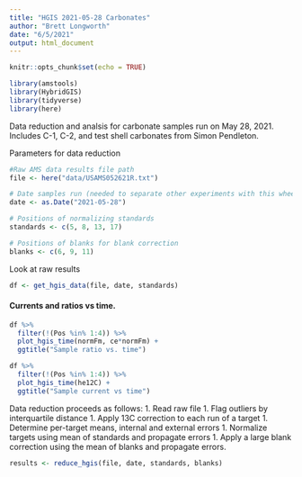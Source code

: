 ```yaml
---
title: "HGIS 2021-05-28 Carbonates"
author: "Brett Longworth"
date: "6/5/2021"
output: html_document
---
```


```r
knitr::opts_chunk$set(echo = TRUE)
```

```r
library(amstools)
library(HybridGIS)
library(tidyverse)
library(here)
```


Data reduction and analsis for carbonate samples run on May 28, 2021. Includes C-1, C-2, and test shell carbonates from Simon Pendleton.


Parameters for data reduction

```r

#Raw AMS data results file path
file <- here("data/USAMS052621R.txt")

# Date samples run (needed to separate other experiments with this wheel/targets)
date <- as.Date("2021-05-28")

# Positions of normalizing standards
standards <- c(5, 8, 13, 17)

# Positions of blanks for blank correction
blanks <- c(6, 9, 11)
```

Look at raw results

```r
df <- get_hgis_data(file, date, standards)


```

#### Currents and ratios vs time.

```r
df %>% 
  filter(!(Pos %in% 1:4)) %>% 
  plot_hgis_time(normFm, ce*normFm) +
  ggtitle("Sample ratio vs. time")
```

```r
df %>% 
  filter(!(Pos %in% 1:4)) %>% 
  plot_hgis_time(he12C) +
  ggtitle("Sample current vs time")
```

Data reduction proceeds as follows:
1. Read raw file
1. Flag outliers by interquartile distance
1. Apply 13C correction to each run of a target
1. Determine per-target means, internal and external errors
1. Normalize targets using mean of standards and propagate errors
1. Apply a large blank correction using the mean of blanks and propagate errors.

```r
results <- reduce_hgis(file, date, standards, blanks)
```



